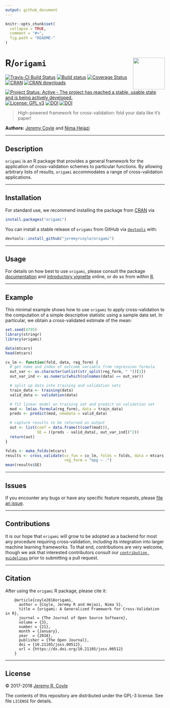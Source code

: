 ```yaml
---
output: github_document
---
```


<!-- README.md is generated from README.Rmd. Please edit that file -->

```r
knitr::opts_chunk$set(
  collapse = TRUE,
  comment = "#>",
  fig.path = "README-"
)
```

# R/`origami` <img src="./hex/origami-sticker.png" align="right" width='100'/>

[![Travis-CI Build Status](https://travis-ci.org/jeremyrcoyle/origami.svg?branch=master)](https://travis-ci.org/jeremyrcoyle/origami)
[![Build status](https://ci.appveyor.com/api/projects/status/i5qwp8cjb4j4x329?svg=true)](https://ci.appveyor.com/project/jeremyrcoyle/origami)
[![Coverage Status](https://img.shields.io/codecov/c/github/jeremyrcoyle/origami/master.svg)](https://codecov.io/github/jeremyrcoyle/origami?branch=master)
[![CRAN](http://www.r-pkg.org/badges/version/origami)](http://www.r-pkg.org/pkg/origami)
[![CRAN downloads](https://cranlogs.r-pkg.org/badges/origami)](https://CRAN.R-project.org/package=origami)
[![Project Status: Active - The project has reached a stable, usable state and is being actively developed.](http://www.repostatus.org/badges/latest/active.svg)](http://www.repostatus.org/#active)
[![License: GPL v3](https://img.shields.io/badge/License-GPL%20v3-blue.svg)](http://www.gnu.org/licenses/gpl-3.0)
[![DOI](https://zenodo.org/badge/DOI/10.5281/zenodo.1155901.svg)](https://doi.org/10.5281/zenodo.1155901)
[![DOI](http://joss.theoj.org/papers/10.21105/joss.00512/status.svg)](https://doi.org/10.21105/joss.00512)

> High-powered framework for cross-validation: fold your data like it's paper!

__Authors:__ [Jeremy Coyle](https://github.com/jeremyrcoyle) and [Nima
Hejazi](https://nimahejazi.org)

---

## Description

`origami` is an R package that provides a general framework for the application
of cross-validation schemes to particular functions. By allowing arbitrary lists
of results, `origami` accommodates a range of cross-validation applications.

---

## Installation

For standard use, we recommend installing the package from
[CRAN](https://cran.r-project.org/) via

```r
install.packages("origami")
```

You can install a stable release of `origami` from GitHub via
[`devtools`](https://www.rstudio.com/products/rpackages/devtools/) with:

```r
devtools::install_github("jeremyrcoyle/origami")
```

---

## Usage

For details on how best to use `origami`, please consult the package
[documentation](https://jeremyrcoyle.github.io/origami/) and [introductory
vignette](https://jeremyrcoyle.github.io/origami/articles/generalizedCV.html)
online, or do so from within [R](https://www.r-project.org/).

---

## Example

This minimal example shows how to use `origami` to apply cross-validation to the
computation of a simple descriptive statistic using a sample data set. In
particular, we obtain a cross-validated estimate of the mean:

```r
set.seed(4795)
library(stringr)
library(origami)

data(mtcars)
head(mtcars)

cv_lm <- function(fold, data, reg_form) {
  # get name and index of outcome variable from regression formula
  out_var <- as.character(unlist(str_split(reg_form, " "))[1])
  out_var_ind <- as.numeric(which(colnames(data) == out_var))

  # split up data into training and validation sets
  train_data <- training(data)
  valid_data <- validation(data)

  # fit linear model on training set and predict on validation set
  mod <- lm(as.formula(reg_form), data = train_data)
  preds <- predict(mod, newdata = valid_data)

  # capture results to be returned as output
  out <- list(coef = data.frame(t(coef(mod))),
              SE = ((preds - valid_data[, out_var_ind])^2))
  return(out)
}

folds <- make_folds(mtcars)
results <- cross_validate(cv_fun = cv_lm, folds = folds, data = mtcars,
                          reg_form = "mpg ~ .")
mean(results$SE)
```

---

## Issues

If you encounter any bugs or have any specific feature requests, please [file an
issue](https://github.com/jeremyrcoyle/origami/issues).

---

## Contributions

It is our hope that `origami` will grow to be adopted as a backend for most any
procedure requiring cross-validation, including its integration into larger
machine learning frameworks. To that end, contributions are very welcome, though
we ask that interested contributors consult our [`contribution
guidelines`](https://github.com/jeremyrcoyle/origami/blob/master/CONTRIBUTING.md)
prior to submitting a pull request.

---

## Citation

After using the `origami` R package, please cite it:

        @article{coyle2018origami,
          author = {Coyle, Jeremy R and Hejazi, Nima S},
          title = {origami: A Generalized Framework for Cross-Validation in R},
          journal = {The Journal of Open Source Software},
          volume = {3},
          number = {21},
          month = {January},
          year  = {2018},
          publisher = {The Open Journal},
          doi = {10.21105/joss.00512},
          url = {https://dx.doi.org/10.21105/joss.00512}
        }

---

## License

&copy; 2017-2018 [Jeremy R. Coyle](https://github.com/jeremyrcoyle)

The contents of this repository are distributed under the GPL-3 license. See
file `LICENSE` for details.


